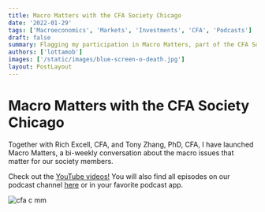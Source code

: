 ```yaml
---
title: Macro Matters with the CFA Society Chicago
date: '2022-01-29'
tags: ['Macroeconomics', 'Markets', 'Investments', 'CFA', 'Podcasts']
draft: false
summary: Flagging my participation in Macro Matters, part of the CFA Society Chicago podcast.
authors: ['lottamob']
images: ['/static/images/blue-screen-o-death.jpg']
layout: PostLayout
---
```

# Macro Matters with the CFA Society Chicago

Together with Rich Excell, CFA, and Tony Zhang, PhD, CFA, I have launched Macro Matters, a bi-weekly conversation about the macro issues that matter for our society members.

Check out the [YouTube videos!](https://www.youtube.com/c/CFASocietyChicago/videos) You will also find all episodes on our podcast channel [here](https://www.cfachicago.org/podcasts/) or in your favorite podcast app.


![cfa c mm](https://user-images.githubusercontent.com/83673149/151681363-f3e46a6d-ef97-4564-8940-8e3a70c8be19.png)
